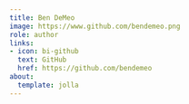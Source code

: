 ```yaml
---
title: Ben DeMeo
image: https://www.github.com/bendemeo.png
role: author
links:
- icon: bi-github
  text: GitHub
  href: https://github.com/bendemeo
about:
  template: jolla
---
```


